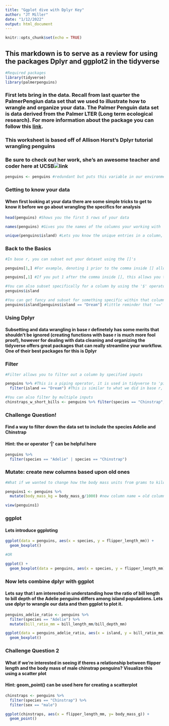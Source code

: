 ```yaml
---
title: "Ggplot dive with Dplyr Key"
author: "JT Miller"
date: "1/12/2022"
output: html_document
---
```


```r
knitr::opts_chunk$set(echo = TRUE)
```

## This markdown is to serve as a review for using the packages Dplyr and ggplot2 in the tidyverse

```r
#Required packages
library(tidyverse)
library(palmerpenguins)
```
### First lets bring in the data. Recall from last quarter the PalmerPengiun data set that we used to illustrate how to wrangle and organize your data. The Palmer Penguin data set is data derived from the Palmer LTER (Long term ecological research). For more information about the package you can follow this [link](https://pal.lternet.edu/). 
### This worksheet is based off of Allison Horst's Dplyr tutorial wrangling penguins
### Be sure to check out her work, she's an awesome teacher and coder here at UCSB![link](https://allisonhorst.shinyapps.io/dplyr-learnr/)
```r
penguins <- penguins #redundant but puts this variable in our environment
```

### Getting to know your data
#### When first looking at your data there are some simple tricks to get to know it before we go about wrangling the specifics for analysis
```r
head(penguins) #Shows you the first 5 rows of your data

names(penguins) #Gives you the names of the columns your working with

unique(penguins$island) #Lets you know the unique entries in a column, useful for some characterstrings
```

### Back to the Basics
```r
#In base r, you can subset out your dataset using the []'s

penguins[1,] #For example, denoting 1 prior to the comma inside [] allows you to subset for the first row of the data set

penguins[,1] #If you put 1 after the comma inside [], this allows you to subset for the first column of the data set

#You can also subset specifically for a column by using the '$' operator
penguins$island

#You can get fancy and subset for something specific within that column as well
penguins$island[penguins$island == "Dream"] #little reminder that '==' tells r that you want an exact match. 
```
### Using Dplyr
#### Subsetting and data wrangling in base r definetely has some merits that shouldn't be ignored (creating functions with base r is much more fool proof), however for dealing with data cleaning and organizing the tidyverse offers great packages that can really streamline your workflow. One of their best packages for this is Dplyr

### Filter
```r
#Filter allows you to filter out a column by specified inputs

penguins %>% #This is a piping operator, it is used in tidyverse to 'pipe' one line to the next
  filter(island == "Dream") #This is similar to what we did in base r, but is easier to read.

#You can also filter by multiple inputs
chinstraps_w_short_bills <- penguins %>% filter(species == "Chinstrap", bill_length_mm <= 50) #the ',' here is telling the filter() that I want to filter by species AND bill length

```
### Challenge Question!
#### Find a way to filter down the data set to include the species Adelie and Chinstrap
#### Hint: the or operator '|' can be helpful here
```r
penguins %>% 
  filter(species == "Adelie" | species == "Chinstrap")
```

### Mutate: create new columns based upon old ones
```r
#What if we wanted to change how the body mass units from grams to kilograms

penguins1 <- penguins %>% 
  mutate(body_mass_kg = body_mass_g/1000) #new column name = old column

view(penguins1)

```

### ggplot
#### Lets introduce ggploting 
```r
ggplot(data = penguins, aes(x = species, y = flipper_length_mm)) +
  geom_boxplot()

#OR

ggplot() +
  geom_boxplot(data = penguins, aes(x = species, y = flipper_length_mm))
```
### Now lets combine dplyr with ggplot 
#### Lets say that I am interested in understanding how the ratio of bill length to bill depth of the Adelie penguins differs among island populations. Lets use dplyr to wrangle our data and then ggplot to plot it. 
```r
penguins_adelie_ratio <- penguins %>% 
  filter(species == "Adelie") %>% 
  mutate(bill_ratio_mm = bill_length_mm/bill_depth_mm)

ggplot(data = penguins_adelie_ratio, aes(x = island, y = bill_ratio_mm)) +
  geom_boxplot()
```
### Challenge Question 2
#### What if we're interested in seeing if theres a relationship between flipper length and the body mass of male chinstrap penguins? Visualize this using a scatter plot
#### Hint: geom_point() can be used here for creating a scatterplot
```r
chinstraps <- penguins %>% 
  filter(species == "Chinstrap") %>% 
  filter(sex == "male")

ggplot(chinstraps, aes(x = flipper_length_mm, y= body_mass_g)) +
  geom_point() 
```



